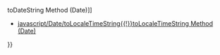 {{Page_Title}}
{{Flags}}
{{Summary_Section|Returns a date as a string value appropriate to the host environment's current locale.

}}
{{JS_Syntax|Formats={{JS_Syntax_Format
|Format= objDate.'''toLocaleDateString( )'''}}
}}
{{Remarks_Section
|Remarks=The required objDate reference is a Date object.

The '''toLocaleDateString''' method returns a string value that contains a date, in the current time zone, in an easily read format. The date is in the default format of the host environment's current locale. The return value of this method cannot be relied upon in scripting, as it will vary from computer to computer. The '''toLocaleDateString''' method should only be used to format display - never as part of a computation.
}}
{{See_Also_Section
|Manual_links=* [[javascript/Date/toDateString{{!}}toDateString Method (Date)]]
* [[javascript/Date/toLocaleTimeString{{!}}toLocaleTimeString Method (Date)]]
}}
{{Topics | JS Basic}}

{{External_Attribution
|Is_CC-BY-SA=No
|Sources=MSDN
|MDN_link=
|MSDN_link=http://msdn.microsoft.com/en-us/library/ie/kecw102f(v=vs.94).aspx
|HTML5Rocks_link=
}}
